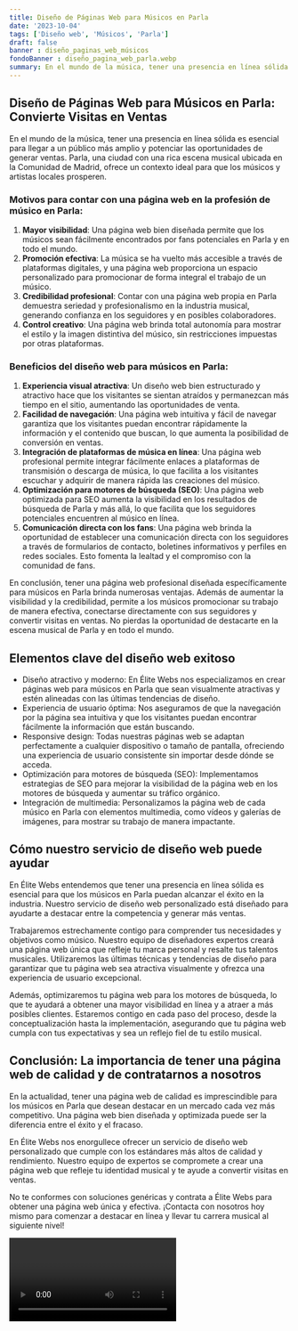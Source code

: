 ```yaml
---
title: Diseño de Páginas Web para Músicos en Parla
date: '2023-10-04'
tags: ['Diseño web', 'Músicos', 'Parla']
draft: false
banner : diseño_paginas_web_músicos
fondoBanner : diseño_pagina_web_parla.webp
summary: En el mundo de la música, tener una presencia en línea sólida es esencial para llegar a un público más amplio y potenciar las oportunidades de generar ventas. Parla, una ciudad con una rica escena musical ubicada en la Comunidad de Madrid, ofrece un contexto ideal para que los músicos y artistas locales prosperen.
---
```


## **Diseño de Páginas Web para Músicos en Parla: Convierte Visitas en Ventas**

En el mundo de la música, tener una presencia en línea sólida es esencial para llegar a un público más amplio y potenciar las oportunidades de generar ventas. Parla, una ciudad con una rica escena musical ubicada en la Comunidad de Madrid, ofrece un contexto ideal para que los músicos y artistas locales prosperen.

### **Motivos para contar con una página web en la profesión de músico en Parla:**

1. **Mayor visibilidad**: Una página web bien diseñada permite que los músicos sean fácilmente encontrados por fans potenciales en Parla y en todo el mundo.
2. **Promoción efectiva**: La música se ha vuelto más accesible a través de plataformas digitales, y una página web proporciona un espacio personalizado para promocionar de forma integral el trabajo de un músico.
3. **Credibilidad profesional**: Contar con una página web propia en Parla demuestra seriedad y profesionalismo en la industria musical, generando confianza en los seguidores y en posibles colaboradores.
4. **Control creativo**: Una página web brinda total autonomía para mostrar el estilo y la imagen distintiva del músico, sin restricciones impuestas por otras plataformas.

### **Beneficios del diseño web para músicos en Parla:**

1. **Experiencia visual atractiva**: Un diseño web bien estructurado y atractivo hace que los visitantes se sientan atraídos y permanezcan más tiempo en el sitio, aumentando las oportunidades de venta.
2. **Facilidad de navegación**: Una página web intuitiva y fácil de navegar garantiza que los visitantes puedan encontrar rápidamente la información y el contenido que buscan, lo que aumenta la posibilidad de conversión en ventas.
3. **Integración de plataformas de música en línea**: Una página web profesional permite integrar fácilmente enlaces a plataformas de transmisión o descarga de música, lo que facilita a los visitantes escuchar y adquirir de manera rápida las creaciones del músico.
4. **Optimización para motores de búsqueda (SEO)**: Una página web optimizada para SEO aumenta la visibilidad en los resultados de búsqueda de Parla y más allá, lo que facilita que los seguidores potenciales encuentren al músico en línea.
5. **Comunicación directa con los fans**: Una página web brinda la oportunidad de establecer una comunicación directa con los seguidores a través de formularios de contacto, boletines informativos y perfiles en redes sociales. Esto fomenta la lealtad y el compromiso con la comunidad de fans.

En conclusión, tener una página web profesional diseñada específicamente para músicos en Parla brinda numerosas ventajas. Además de aumentar la visibilidad y la credibilidad, permite a los músicos promocionar su trabajo de manera efectiva, conectarse directamente con sus seguidores y convertir visitas en ventas. No pierdas la oportunidad de destacarte en la escena musical de Parla y en todo el mundo.

<GifSeo />

<Cta />

## Elementos clave del diseño web exitoso

- Diseño atractivo y moderno: En Élite Webs nos especializamos en crear páginas web para músicos en Parla que sean visualmente atractivas y estén alineadas con las últimas tendencias de diseño.
- Experiencia de usuario óptima: Nos aseguramos de que la navegación por la página sea intuitiva y que los visitantes puedan encontrar fácilmente la información que están buscando.
- Responsive design: Todas nuestras páginas web se adaptan perfectamente a cualquier dispositivo o tamaño de pantalla, ofreciendo una experiencia de usuario consistente sin importar desde dónde se acceda.
- Optimización para motores de búsqueda (SEO): Implementamos estrategias de SEO para mejorar la visibilidad de la página web en los motores de búsqueda y aumentar su tráfico orgánico.
- Integración de multimedia: Personalizamos la página web de cada músico en Parla con elementos multimedia, como vídeos y galerías de imágenes, para mostrar su trabajo de manera impactante.

## Cómo nuestro servicio de diseño web puede ayudar

En Élite Webs entendemos que tener una presencia en línea sólida es esencial para que los músicos en Parla puedan alcanzar el éxito en la industria. Nuestro servicio de diseño web personalizado está diseñado para ayudarte a destacar entre la competencia y generar más ventas.

Trabajaremos estrechamente contigo para comprender tus necesidades y objetivos como músico. Nuestro equipo de diseñadores expertos creará una página web única que refleje tu marca personal y resalte tus talentos musicales. Utilizaremos las últimas técnicas y tendencias de diseño para garantizar que tu página web sea atractiva visualmente y ofrezca una experiencia de usuario excepcional.

Además, optimizaremos tu página web para los motores de búsqueda, lo que te ayudará a obtener una mayor visibilidad en línea y a atraer a más posibles clientes. Estaremos contigo en cada paso del proceso, desde la conceptualización hasta la implementación, asegurando que tu página web cumpla con tus expectativas y sea un reflejo fiel de tu estilo musical.

## Conclusión: La importancia de tener una página web de calidad y de contratarnos a nosotros

En la actualidad, tener una página web de calidad es imprescindible para los músicos en Parla que desean destacar en un mercado cada vez más competitivo. Una página web bien diseñada y optimizada puede ser la diferencia entre el éxito y el fracaso.

En Élite Webs nos enorgullece ofrecer un servicio de diseño web personalizado que cumple con los estándares más altos de calidad y rendimiento. Nuestro equipo de expertos se compromete a crear una página web que refleje tu identidad musical y te ayude a convertir visitas en ventas.

No te conformes con soluciones genéricas y contrata a Élite Webs para obtener una página web única y efectiva. ¡Contacta con nosotros hoy mismo para comenzar a destacar en línea y llevar tu carrera musical al siguiente nivel!

<Video />

<CtaBot job='Músicos' city='Parla'/>

<Gmaps query='Parla+españa+maps' />